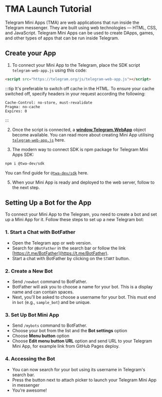 # TMA Launch Tutorial

Telegram Mini Apps (TMA) are web applications that run inside the Telegram messenger. They are built using web technologies — HTML, CSS, and JavaScript. Telegram Mini Apps can be used to create DApps, games, and other types of apps that can be run inside Telegram.

## Create your App

1. To connect your Mini App to the Telegram, place the SDK script `telegram-web-app.js` using this code:

```html
<script src="https://telegram.org/js/telegram-web-app.js"></script>
```
:::tip
It's preferable to switch off cache in the HTML. To ensure your cache switched off, specify headers in your request according the following:

```curl
Cache-Control: no-store, must-revalidate
Pragma: no-cache
Expires: 0
```
:::

2. Once the script is connected, a **[window.Telegram.WebApp](https://core.telegram.org/bots/webapps#initializing-web-apps)** object become available. You can read more about creating Mini App utilising [`telegram-web-app.js`](https://docs.ton.org/develop/dapps/telegram-apps/app-examples#basic-twa-example) here.

3. The modern way to connect SDK is npm package for Telegram Mini Apps SDK:

```bash npm2yarn
npm i @twa-dev/sdk
```

You can find guide for [`@twa-dev/sdk`](https://docs.ton.org/develop/dapps/telegram-apps/app-examples#modern-twa-example ) here.

5. When your Mini App is ready and deployed to the web server, follow to the next step.

## Setting Up a Bot for the App

To connect your Mini App to the Telegram, you need to create a bot and set up a Mini App for it. Follow these steps to set up a new Telegram bot:

### 1. Start a Chat with BotFather

- Open the Telegram app or web version.
- Search for `@BotFather` in the search bar or follow the link [https://t.me/BotFather](https://t.me/BotFather).
- Start a chat with BotFather by clicking on the `START` button.

### 2. Create a New Bot

- Send `/newbot` command to BotFather.
- BotFather will ask you to choose a name for your bot. This is a display name and can contain spaces.
- Next, you'll be asked to choose a username for your bot. This must end in `bot` (e.g., `sample_bot`) and be unique.

### 3. Set Up Bot Mini App

- Send `/mybots` command to BotFather.
- Choose your bot from the list and the **Bot settings** option
- Choose **Menu button** option
- Choose **Edit menu button URL** option and send URL to your Telegram Mini App, for example link from GitHub Pages deploy.

### 4. Accessing the Bot

- You can now search for your bot using its username in Telegram's search bar.
- Press the button next to attach picker to launch your Telegram Mini App in messenger
- You’re awesome!